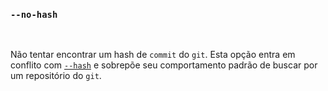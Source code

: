 ### `--no-hash`

<br />

Não tentar encontrar um hash de `commit` do `git`.
Esta opção entra em conflito com [`--hash`](#--hash-hash)
e sobrepõe seu comportamento padrão de buscar por um repositório do `git`.